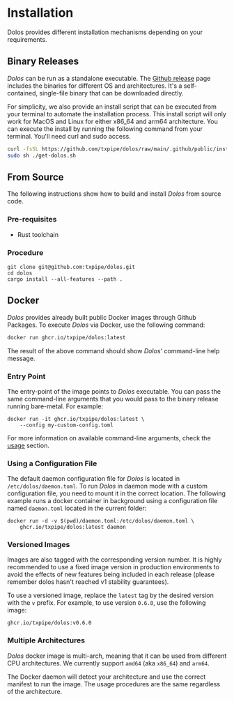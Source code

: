 # Installation

Dolos provides different installation mechanisms depending on your requirements.

## Binary Releases

_Dolos_ can be run as a standalone executable. The [Github release](https://github.com/txpipe/dolos/releases/latest/) page includes the binaries for different OS and architectures. It's a self-contained, single-file binary that can be downloaded directly.

For simplicity, we also provide an install script that can be executed from your terminal to automate the installation process. This install script will only work for MacOS and Linux for either x86_64 and arm64 architecture. You can execute the install by running the following command from your terminal. You'll need curl and sudo access.

```sh
curl -fsSL https://github.com/txpipe/dolos/raw/main/.github/public/install.sh -o get-dolos.sh
sudo sh ./get-dolos.sh
```

## From Source

The following instructions show how to build and install _Dolos_ from source code.

### Pre-requisites

- Rust toolchain

### Procedure

```
git clone git@github.com:txpipe/dolos.git
cd dolos
cargo install --all-features --path .
```

## Docker

_Dolos_ provides already built public Docker images through Github Packages. To execute _Dolos_ via Docker, use the following command:

```sh
docker run ghcr.io/txpipe/dolos:latest
```

The result of the above command should show _Dolos'_ command-line help message.


### Entry Point

The entry-point of the image points to _Dolos_ executable. You can pass the same command-line arguments that you would pass to the binary release running bare-metal. For example:

```
docker run -it ghcr.io/txpipe/dolos:latest \
    --config my-custom-config.toml
```

For more information on available command-line arguments, check the [usage](../usage/index.md) section.


### Using a Configuration File

The default daemon configuration file for _Dolos_ is located in `/etc/dolos/daemon.toml`. To run _Dolos_ in daemon mode with a custom configuration file, you need to mount it in the correct location. The following example runs a docker container in background using a configuration file named `daemon.toml` located in the current folder:

```
docker run -d -v $(pwd)/daemon.toml:/etc/dolos/daemon.toml \
    ghcr.io/txpipe/dolos:latest daemon
```

### Versioned Images

Images are also tagged with the corresponding version number. It is highly recommended to use a fixed image version in production environments to avoid the effects of new features being included in each release (please remember dolos hasn't reached v1 stability guarantees).

To use a versioned image, replace the `latest` tag by the desired version with the `v` prefix. For example, to use version `0.6.0`, use the following image:

```
ghcr.io/txpipe/dolos:v0.6.0
```

### Multiple Architectures

_Dolos_ docker image is multi-arch, meaning that it can be used from different CPU architectures. We currently support `amd64` (aka `x86_64`) and `arm64`.

The Docker daemon will detect your architecture and use the correct manifest to run the image. The usage procedures are the same regardless of the architecture.